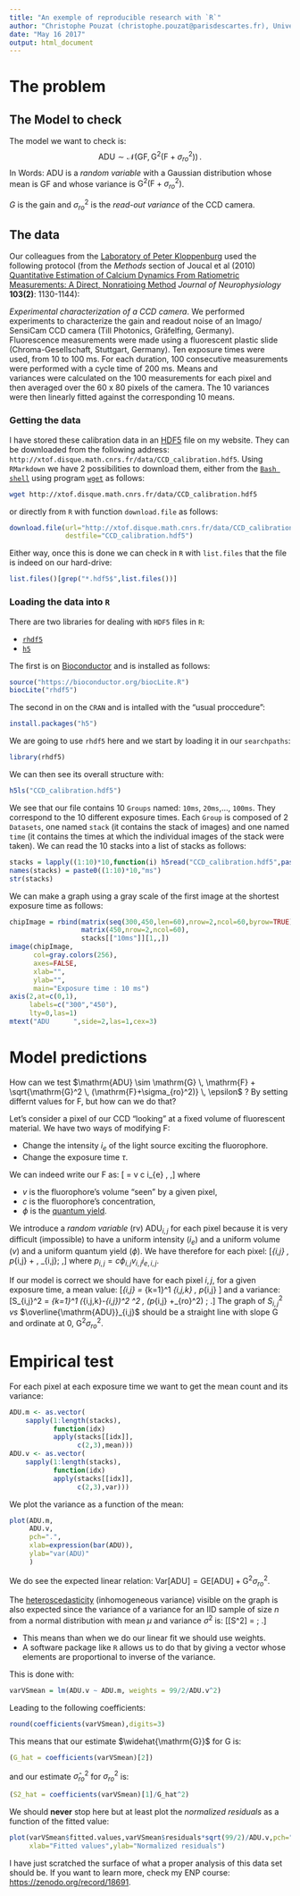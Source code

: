 ```yaml
---
title: "An exemple of reproducible research with `R`"
author: "Christophe Pouzat (christophe.pouzat@parisdescartes.fr), Université Paris-Descartes & CNRS"
date: "May 16 2017"
output: html_document
---
```


# The problem

## The Model to check

The model we want to check is:
$$\mathrm{ADU} \sim \mathcal{N}\left(\mathrm{G} \mathrm{F}, \mathrm{G}^2 (\mathrm{F} + \sigma^2_{ro})\right)\, .$$
In Words: $\mathrm{ADU}$ is a _random variable_ with a Gaussian distribution whose mean is $\mathrm{G} \mathrm{F}$ and whose variance is $\mathrm{G}^2 (\mathrm{F} + \sigma^2_{ro})$.

$G$ is the gain and $\sigma^2_{ro}$ is the _read-out variance_ of the CCD camera.

## The data

Our colleagues from the [Laboratory of Peter Kloppenburg](http://cecad.uni-koeln.de/Prof-Peter-Kloppenburg.82.0.html) used the following protocol (from the _Methods_ section of Joucal et al (2010) [Quantitative Estimation of Calcium Dynamics From Ratiometric Measurements: A Direct, Nonratioing Method](http://jn.physiology.org/content/103/2/1130) _Journal of Neurophysiology_ __103(2)__: 1130-1144):

| _Experimental characterization of a CCD camera_. We performed
| experiments to characterize the gain and readout noise of an Imago/
| SensiCam CCD camera (Till Photonics, Gräfelfing, Germany). 
| Fluorescence measurements were made using a fluorescent plastic slide
| (Chroma-Gesellschaft, Stuttgart, Germany). Ten exposure times were
| used, from 10 to 100 ms. For each duration, 100 consecutive measurements 
| were performed with a cycle time of 200 ms. Means and
| variances were calculated on the 100 measurements for each pixel and
| then averaged over the 60 x 80 pixels of the camera. The 10 variances
| were then linearly fitted against the corresponding 10 means. 

### Getting the data

I have stored these calibration data in an [HDF5](https://www.hdfgroup.org/hdf5/) file on my website. They can be downloaded from the following address: `http://xtof.disque.math.cnrs.fr/data/CCD_calibration.hdf5`. Using `RMarkdown` we have 2 possibilities to download them, either from the [`Bash shell`](https://en.wikibooks.org/wiki/Bash_Shell_Scripting) using program [`wget`](https://www.gnu.org/software/wget/) as follows:
```bash
wget http://xtof.disque.math.cnrs.fr/data/CCD_calibration.hdf5
```
or directly from `R` with function `download.file` as follows:
```r
download.file(url="http://xtof.disque.math.cnrs.fr/data/CCD_calibration.hdf5",
              destfile="CCD_calibration.hdf5")
```

Either way, once this is done we can check in `R` with `list.files` that the file is indeed on our hard-drive:
```r
list.files()[grep("*.hdf5$",list.files())]
```

### Loading the data into `R`

There are two libraries for dealing with `HDF5` files in `R`:

- [`rhdf5`](http://www.bioconductor.org/packages/release/bioc/html/rhdf5.html)
- [`h5`](https://cran.r-project.org/package=h5)

The first is on [Bioconductor](http://www.bioconductor.org/) and is installed as follows:
```r
source("https://bioconductor.org/biocLite.R")
biocLite("rhdf5")
```

The second in on the `CRAN` and is intalled with the "usual proccedure":
```r
install.packages("h5")
```

We are going to use `rhdf5` here and we start by loading it in our `searchpaths`:
```r
library(rhdf5)
```

We can then see its overall structure with:
```r
h5ls("CCD_calibration.hdf5")
```

We see that our file contains 10 `Groups` named: `10ms`, `20ms`,..., `100ms`. They correspond to the 10 different exposure times. Each `Group` is composed of 2 `Datasets`, one named `stack` (it contains the stack of images) and one named `time` (it contains the times at which the individual images of the stack were taken). We can read the 10 stacks into a list of stacks as follows:
```r
stacks = lapply((1:10)*10,function(i) h5read("CCD_calibration.hdf5",paste0("/",i,"ms/stack")))
names(stacks) = paste0((1:10)*10,"ms")
str(stacks)
```

We can make a graph using a gray scale of the first image at the shortest exposure time as follows:
```r
chipImage = rbind(matrix(seq(300,450,len=60),nrow=2,ncol=60,byrow=TRUE),
                  matrix(450,nrow=2,ncol=60),
				  stacks[["10ms"]][1,,])
image(chipImage,
      col=gray.colors(256),
	  axes=FALSE,
	  xlab="",
	  ylab="",
	  main="Exposure time : 10 ms")
axis(2,at=c(0,1),
	 labels=c("300","450"),
	 lty=0,las=1)
mtext("ADU      ",side=2,las=1,cex=3)
```

# Model predictions

How can we test $\mathrm{ADU} \sim \mathrm{G} \, \mathrm{F} + \sqrt{\mathrm{G}^2 \, (\mathrm{F}+\sigma_{ro}^2)} \, \epsilon$ ? By setting differnt values for $\mathrm{F}$, but how can we do that?

Let's consider a pixel of our CCD "looking" at a fixed volume of fluorescent material. We have two ways of modifying $\mathrm{F}$:

- Change the intensity $i_{e}$ of the light source exciting the fluorophore.
- Change the exposure time  $\tau$.

We can indeed write our $\mathrm{F}$ as:
\[\mathrm{F} = \phi v c i_{e} \tau \, ,\]
where

- $v$ is the fluorophore's volume "seen" by a given pixel,
- $c$ is the fluorophore's concentration,
- $\phi$ is the [quantum yield](http://en.wikipedia.org/wiki/Quantum_yield).


We introduce a _random variable_ (rv) $\mathrm{ADU}_{i,j}$ for each pixel because it is very difficult (impossible) to have a uniform intensity ($i_e$) and a uniform volume ($v$) and a uniform quantum yield ($\phi$). We have therefore for each pixel:
\[\mathrm{ADU}_{i,j} \sim \mathrm{G} \, p_{i,j} \tau + \sqrt{\mathrm{G}^2 \, (p_{i,j} \tau+\sigma_{ro}^2)} \, \epsilon_{i,j}\; ,\] 
where $p_{i,j} = c \phi_{i,j} v_{i,j} i_{e,i,j}$.

If our model is correct we should have for each pixel $i,j$, for a given exposure time, a mean value: 
\[\overline{\mathrm{ADU}}_{i,j} = \frac{1}{100} \sum_{k=1}^1 \mathrm{ADU}_{i,j,k} \approx \mathrm{G} \, p_{i,j} \tau \]
and a variance: 
\[S_{i,j}^2 = \frac{1}{99} \sum_{k=1}^1 (\mathrm{ADU}_{i,j,k}-\overline{\mathrm{ADU}}_{i,j})^2 \approx \mathrm{G}^2 \, (p_{i,j} \tau+\sigma_{ro}^2) \; .\]
The graph of $S_{i,j}^2$ _vs_ $\overline{\mathrm{ADU}}_{i,j}$ should be a straight line with slope $\mathrm{G}$ and ordinate at 0, $\mathrm{G}^2 \sigma_{ro}^2$.

# Empirical test

For each pixel at each exposure time we want to get the mean count and its variance:
```r
ADU.m <- as.vector(
    sapply(1:length(stacks), 
           function(idx) 
           apply(stacks[[idx]],
                 c(2,3),mean)))
ADU.v <- as.vector(
    sapply(1:length(stacks), 
           function(idx) 
           apply(stacks[[idx]],
                 c(2,3),var)))
```

We plot the variance as a function of the mean:
```r
plot(ADU.m,
	 ADU.v,
     pch=".",
     xlab=expression(bar(ADU)),
     ylab="var(ADU)"
     )
```

We do see the expected linear relation: $\mathrm{Var}[\mathrm{ADU}] = \mathrm{G} \mathrm{E}[\mathrm{ADU}] + \mathrm{G}^2 \sigma_{ro}^2$. 

The [heteroscedasticity](http://en.wikipedia.org/wiki/Heteroscedasticity) (inhomogeneous variance) visible on the graph is also expected since the variance of a variance for an IID sample of size $n$ from a normal distribution with mean $\mu$ and variance $\sigma^2$ is:
\[\mathrm{Var}[S^2] = \frac{2\sigma^4}{(n-1)} \; .\]

- This means than when we do our linear fit we should use weights. 
- A software package like `R` allows us to do that by giving a vector whose elements are proportional to inverse of the variance.

This is done with:
```r
varVSmean = lm(ADU.v ~ ADU.m, weights = 99/2/ADU.v^2)
```

Leading to the following coefficients:
```r
round(coefficients(varVSmean),digits=3)
```

This means that our estimate $\widehat{\mathrm{G}}$ for $\mathrm{G}$ is:
```r
(G_hat = coefficients(varVSmean)[2])
```

and our estimate $\widehat{\sigma}^2_{ro}$ for $\sigma^2_{ro}$ is:
```r
(S2_hat = coefficients(varVSmean)[1]/G_hat^2)
```

We should __never__ stop here but at least plot the _normalized residuals_ as a function of the fitted value:
```r
plot(varVSmean$fitted.values,varVSmean$residuals*sqrt(99/2)/ADU.v,pch=".",
     xlab="Fitted values",ylab="Normalized residuals")
```

I have just scratched the surface of what a proper analysis of this data set should be. If you want to learn more, check my ENP course: <https://zenodo.org/record/18691>.
